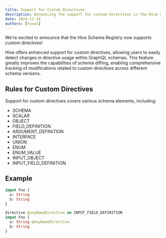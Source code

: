 ```yaml
---
title: Support for Custom Directives
description: Announcing the support for custom directives in the Hive Schema Registry.
date: 2024-11-14
authors: [tuval]
---
```


We're excited to announce that the Hive Schema Registry now supports custom directives!

Hive offers enhanced support for custom directives, allowing users to easily detect changes in
directive usage within GraphQL schemas. This feature greatly improves the capabilities of schema
diffing, enabling comprehensive tracking of modifications related to custom directives across
different schema versions.

## Rules for Custom Directives

Support for custom directives covers various schema elements, including:

- SCHEMA
- SCALAR
- OBJECT
- FIELD_DEFINITION
- ARGUMENT_DEFINITION
- INTERFACE
- UNION
- ENUM
- ENUM_VALUE
- INPUT_OBJECT
- INPUT_FIELD_DEFINITION

## Example

```graphql filename="Old schema"
input Foo {
  a: String
  b: String
}
```

```graphql filename="New schema"
directive @anyNameDirective on INPUT_FIELD_DEFINITION
input Foo {
  a: String @anyNameDirective
  b: String
}
```
